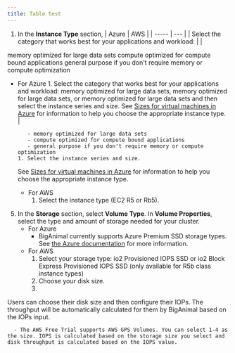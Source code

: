 ```yaml
---
title: Table test
---
```


1. In the **Instance Type** section, 
   | Azure | AWS |
   | ----- | --- |
   | Select the category that works best for your applications and workload: | |

memory optimized for large data sets
compute optimized for compute bound applications
general purpose if you don't require memory or compute optimization
- For Azure
      1. Select the category that works best for your applications and workload: memory optimized for large data sets, memory optimized for large data sets, or memory optimized for large data sets and then select the instance series and size. See [Sizes for virtual machines in Azure](https://docs.microsoft.com/en-us/azure/virtual-machines/sizes) for information to help you choose the appropriate instance type. | 

      
         - memory optimized for large data sets
         - compute optimized for compute bound applications
         - general purpose if you don't require memory or compute optimization 
      1. Select the instance series and size. 
     See [Sizes for virtual machines in Azure](https://docs.microsoft.com/en-us/azure/virtual-machines/sizes) for information to help you choose the appropriate instance type.
    - For AWS 
      1. Select the instance type (EC2 R5 or Rb5). 
5.  In the **Storage** section, select **Volume Type**. In **Volume Properties**, select the type and amount of storage needed for your cluster.
    - For Azure
      - BigAnimal currently supports Azure Premium SSD storage types. See [the Azure documentation](https://docs.microsoft.com/en-us/azure/virtual-machines/disks-types#premium-ssds) for more information.
    - For AWS 
      1. Select your storage type: io2 Provisioned IOPS SSD or io2 Block Express Provisioned IOPS SSD (only available for R5b class instance types)
      1. Choose your disk size.
      1. 
Users can choose their disk size and then configure their IOPs. The throughput will be automatically calculated for them by BigAnimal based on the IOPs input.

      - The AWS Free Trial supports AWS GPS Volumes. You can select 1-4 as the size. IOPS is calculated based on the storage size you select and disk throughput is calculated based on the IOPS value. 
